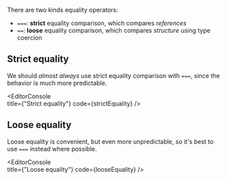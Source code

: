 
There are two kinds equality operators:

- `===`: **strict** equality comparison, which compares _references_
- `==`: **loose** equality comparison, which compares _structure_ using type coercion

## Strict equality

We should _almost always_ use strict equality comparison with `===`, since the behavior is much more predictable.

<EditorConsole   
  title={"Strict equality"}
  code={strictEquality}
/>

## Loose equality

Loose equality is convenient, but even more unpredictable, so it's best to use `===` instead where possible.

<EditorConsole   
  title={"Loose equality"}
  code={looseEquality}
/>
